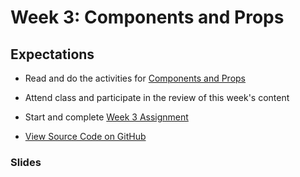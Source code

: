 # Week 3: Components and Props

## Expectations

- Read and do the activities for [Components and Props](/week-3/components-and-props)
- Attend class and participate in the review of this week's content
- Start and complete [Week 3 Assignment](/week-3/assignment)

- [View Source Code on GitHub]()

### Slides


<Slideshow file="/week-3/slides" />

